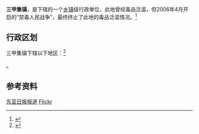 {{中国乡级行政区|62/29/24/101/000}}

'''三甲集镇'''，是{{PRC admin/fullname|62/29/24/101/000|3}}下辖的一个[[乡镇|乡镇]]级行政单位，此地曾经毒品泛滥，但2006年4月开启的“禁毒人民战争”，最终终止了此地的毒品泛滥情况。<ref>{{PRC admin/ref sgc|{{PRC admin/parent|62/29/24/101/000}}}}</ref>

== 行政区划 ==

三甲集镇下辖以下地区：<ref>{{PRC admin/ref sgc|62/29/24/101/000}}</ref>

{{PRC admin/children|62/29/24/101/000}}。


== 参考资料 ==
[http://www.donga.com/en/article/all/20020517/222701/1/China-Under-the-Second-Opium-Wars 东亚日报报道]
[https://www.flickr.com/groups/2461551@N20/discuss/72157644797300676/ Flickr] {{Wayback|url=https://www.flickr.com/groups/2461551@N20/discuss/72157644797300676/ |date=20211125062041 }}

{{reflist}}

{{行政区划小作品}}
{{PRC admin/navcat|62/29/24/101/000}}